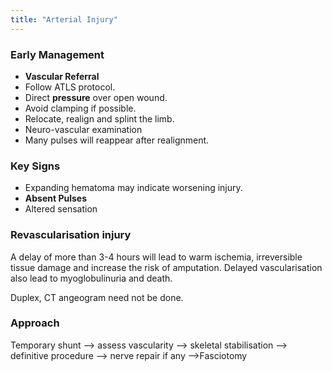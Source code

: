 ```yaml
---
title: "Arterial Injury"
---
```


### Early Management

-   **Vascular Referral**
-   Follow ATLS protocol.
-   Direct **pressure** over open wound.
-   Avoid clamping if possible.
-   Relocate, realign and splint the limb.
-   Neuro-vascular examination
-   Many pulses will reappear after realignment.

### Key Signs

-   Expanding hematoma may indicate worsening injury.
-   **Absent Pulses**
-   Altered sensation

### Revascularisation injury

A delay of more than 3-4 hours will lead to warm ischemia, irreversible tissue damage and increase the risk of amputation. Delayed vascularisation also lead to myoglobulinuria and death.

Duplex, CT angeogram need not be done.

### Approach

Temporary shunt –\> assess vascularity –\> skeletal stabilisation –\> definitive procedure –\> nerve repair if any –\>Fasciotomy

